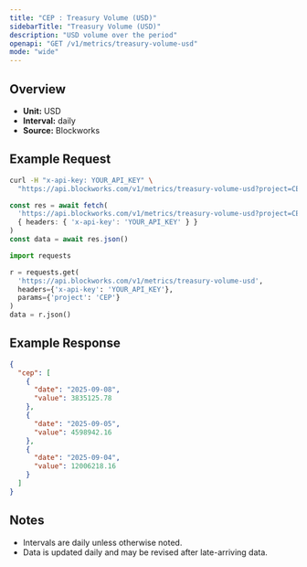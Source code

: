 ```yaml
---
title: "CEP : Treasury Volume (USD)"
sidebarTitle: "Treasury Volume (USD)"
description: "USD volume over the period"
openapi: "GET /v1/metrics/treasury-volume-usd"
mode: "wide"
---
```


## Overview

- **Unit:** USD
- **Interval:** daily
- **Source:** Blockworks

## Example Request

<CodeGroup>

```bash cURL
curl -H "x-api-key: YOUR_API_KEY" \
  "https://api.blockworks.com/v1/metrics/treasury-volume-usd?project=CEP"
```

```typescript TypeScript
const res = await fetch(
  'https://api.blockworks.com/v1/metrics/treasury-volume-usd?project=CEP',
  { headers: { 'x-api-key': 'YOUR_API_KEY' } }
)
const data = await res.json()
```

```python Python
import requests

r = requests.get(
  'https://api.blockworks.com/v1/metrics/treasury-volume-usd',
  headers={'x-api-key': 'YOUR_API_KEY'},
  params={'project': 'CEP'}
)
data = r.json()
```

</CodeGroup>

## Example Response

```json
{
  "cep": [
    {
      "date": "2025-09-08",
      "value": 3835125.78
    },
    {
      "date": "2025-09-05",
      "value": 4598942.16
    },
    {
      "date": "2025-09-04",
      "value": 12006218.16
    }
  ]
}
```

## Notes
- Intervals are daily unless otherwise noted.
- Data is updated daily and may be revised after late-arriving data.
